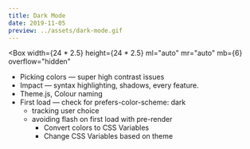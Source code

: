 ```yaml
---
title: Dark Mode
date: 2019-11-05
preview: ../assets/dark-mode.gif
---
```



<Box
  width={24 * 2.5}
  height={24 * 2.5}
  ml="auto"
  mr="auto"
  mb={6}
  overflow="hidden"
>
  <DarkModeAnimation />
</Box>

- Picking colors — super high contrast issues
- Impact — syntax highlighting, shadows, every feature.
- Theme.js, Colour naming
- First load
  — check for prefers-color-scheme: dark
  - tracking user choice
  - avoiding flash on first load with pre-render
    - Convert colors to CSS Variables
    - Change CSS Variables based on theme

